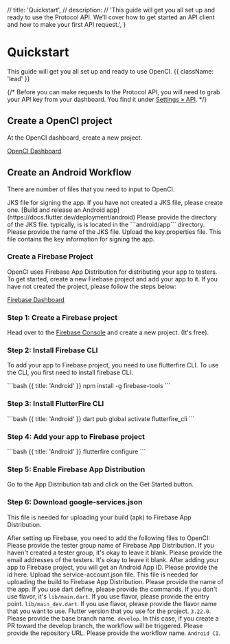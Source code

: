   // title: 'Quickstart',
  // description:
    // 'This guide will get you all set up and ready to use the Protocol API. We’ll cover how to get started an API client and how to make your first API request.',
}

# Quickstart

This guide will get you all set up and ready to use OpenCI. {{ className: 'lead' }}

{/* <Note>
  Before you can make requests to the Protocol API, you will need to grab your
  API key from your dashboard. You find it under [Settings &raquo; API](#).
</Note> */}
## Create a OpenCI project

At the OpenCI dashboard, create a new project.

[OpenCI Dashboard](https://openci-dashboard.web.app/)

## Create an Android Workflow
There are number of files that you need to input to OpenCI. 

<Properties>
  <Property name="jks" type=".jks">
    JKS file for signing the app. If you have not created a JKS file, please create one.
  </Property>
  [Build and release an Android app](https://docs.flutter.dev/deployment/android)
  <Property name="jksDiredctory" type="string">
    Please provide the directory of the JKS file. typically, is is located in the ```android/app``` directory.
  </Property>
  <Property name="jksName" type="string">
    Please provide the name of the JKS file.
  </Property>
  <Property name="keyPropreties" type="key.properties">
    Upload the key.properties file. This file contains the key information for signing the app.
  </Property>
</Properties>

### Create a Firebase Project

OpenCI uses Firebase App Distribution for distributing your app to testers. To get started, create a new Firebase project and add your app to it.
If you have not created the project, please follow the steps below:

[Firebase Dashboard](https://console.firebase.google.com/u/0)

### Step 1: Create a Firebase project
Head over to the [Firebase Console](https://console.firebase.google.com/u/0) and create a new project. (It's free).

### Step 2: Install Firebase CLI
To add your app to Firebase project, you need to use flutterfire CLI. To use the CLI, you first need to install firebase CLI.

<CodeGroup>
```bash {{ title: 'Android' }}
npm install -g firebase-tools
```
</CodeGroup>

### Step 3: Install FlutterFire CLI

<CodeGroup>
```bash {{ title: 'Android' }}
dart pub global activate flutterfire_cli
```
</CodeGroup>

### Step 4: Add your app to Firebase project
<CodeGroup>
```bash {{ title: 'Android' }}
flutterfire configure
```
</CodeGroup>

### Step 5: Enable Firebase App Distribution
Go to the App Distribution tab and click on the Get Started button.

### Step 6: Download google-services.json
This file is needed for uploading your build (apk) to Firebase App Distribution.

After setting up Firebase, you need to add the following files to OpenCI:
<Properties>
  <Property name="testerGroups" type="string">
    Please provide the tester group name of Firebase App Distribution. If you haven't created a tester group, it's okay to leave it blank.
  </Property>
  <Property name="testers" type="string">
    Please provide the email addresses of the testers. It's okay to leave it blank.
  </Property>
  <Property name="appIdAndroid" type="string">
    After adding your app to Firebase project, you will get an Android App ID. Please provide the id here.
  </Property>
  <Property name="service-account.json" type=".json">
    Upload the service-account.json file. This file is needed for uploading the build to Firebase App Distribution.
  </Property>
  <Property name="appName" type="string">
    Please provide the name of the app.
  </Property>
  <Property name="dartDefine" type="string">
    If you use dart define, please provide the commands.
  </Property>
  <Property name="entryPoint" type="string">
    If you don't use flavor, it's ```lib/main.dart```. If you use flavor, please provide the entry point. ```lib/main_dev.dart```.
  </Property>
  <Property name="entryPoint" type="string">
    If you use flavor, please provide the flavor name that you want to use.
  </Property>
  <Property name="version" type="string">
    Flutter version that you use for the project. ```3.22.0```.
  </Property>
  <Property name="baseBranch" type="string">
    Please provide the base branch name. ```develop```. In this case, if you create a PR toward the develop branch, the workflow will be triggered.
  </Property>
  <Property name="repositoryUrl" type="string">
    Please provide the repository URL.
  </Property>
  <Property name="workflowName" type="string">
    Please provide the workflow name. ```Android CI```.
  </Property>
</Properties>

